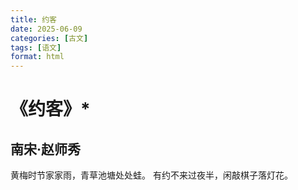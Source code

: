 ```yaml
---
title: 约客
date: 2025-06-09
categories: [古文]
tags: [语文]
format: html
---
```

# 《约客》*
## 南宋·赵师秀
黄梅时节家家雨，青草池塘处处蛙。
有约不来过夜半，闲敲棋子落灯花。